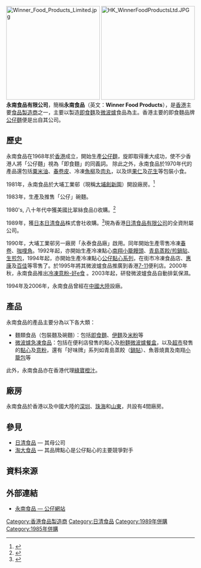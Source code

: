 [[File:Winner_Food_Products_Limited.jpg|250px]]
[[File:HK_WinnerFoodProductsLtd.JPG|250px]]
'''永南食品有限公司'''，簡稱'''永南食品'''（英文：'''Winner Food Products'''），是[[香港|香港]]主要[[食品|食品]][[製造商|製造商]]之一，主要以製造[[即食麵|即食麵]]及[[微波爐|微波爐]]食品為主。香港主要的即食麵品牌[[公仔麵|公仔麵]]便是出自其公司。

== 歷史 ==
永南食品在1968年於[[香港|香港]]成立，開始生產[[公仔麵|公仔麵]]，旋即取得重大成功，使不少香港人將「公仔麵」視為「即食麵」的同義詞。
除此之外，永南食品於1970年代的產品還包括[[粟米油|粟米油]]、[[春卷皮|春卷皮]]、冷凍[[魚柳|魚柳]]及[[肉丸|肉丸]]，以及烘[[果仁|果仁]]及[[花生|花生]]等包裝小食。

1981年，永南食品於大埔工業邨（現稱[[大埔創新園|大埔創新園]]）開設廠房。<ref>{{Cite web |url=http://doll.com.hk:8080/doll_jsp-bin/DefaultCompany_chi.jsp?section=profile04 |title=永南食品有限公司之里程碑 |access-date=2015-02-03 |archive-date=2016-03-04 |archive-url=https://web.archive.org/web/20160304080814/http://doll.com.hk:8080/doll_jsp-bin/DefaultCompany_chi.jsp?section=profile04 |dead-url=no }}</ref>

1983年，生產及推售「公仔」碗麵。

1980's, 八十年代中獲美國比翠絲食品({{link-en|Beatrice Foods|Beatrice Foods|Beatrice Foods}})收購。<ref>{{Cite book|url=https://books.google.com.hk/books?id=OTGvAAAAQBAJ&pg=PA118|last=李雪廬|date=2011-01-01|publisher=三聯書店(香港)有限公司|isbn=9789620429231|language=zh-HK|chapter=P.118|title=李雪廬回憶錄|access-date=2017-02-05|archive-date=2017-02-05|archive-url=https://web.archive.org/web/20170205183101/https://books.google.com.hk/books?id=OTGvAAAAQBAJ&pg=PA118|dead-url=no}}</ref>

1989年，獲[[日本|日本]][[日清食品|日清食品]]株式會社收購。<ref>{{Cite web |url=http://doll.com.hk:8080/doll_jsp-bin/DefaultCompany_chi.jsp?section=profile03 |title=永南食品有限公司之里程碑 1985-90 |access-date=2016-07-30 |archive-date=2016-03-22 |archive-url=https://web.archive.org/web/20160322144117/http://doll.com.hk:8080/doll_jsp-bin/DefaultCompany_chi.jsp?section=profile03 |dead-url=no }}</ref>現為香港[[日清食品有限公司|日清食品有限公司]]的全資附屬公司。

1990年，大埔工業邨另一廠房「永泰食品廠」啟用。同年開始生產零售冷凍[[春卷|春卷]]、[[咖哩角|咖哩角]]。1992年起，亦開始生產冷凍點心[[小籠饅頭|南翔小籠饅頭]]、[[青島蒸餃/煎鍋貼|青島蒸餃/煎鍋貼]]、[[生煎包|生煎包]]，1994年起，亦開始生產冷凍點心[[公仔點心系列|公仔點心系列]]，在街市冷凍食品店、[[惠康|惠康]]及[[百佳|百佳]]等零售了。於1995年將其微波爐食品推廣到香港[[7-11|7-11]]便利店。2000年秋，永南食品推出[[冷凍意粉-好e食|冷凍意粉-好e食]] 。2003年起，研發微波爐食品自動排氣保濕。

1994年及2006年，永南食品曾經在[[中國大陸|中國大陸]]設廠。

== 產品 ==
永南食品的產品主要分為以下各大類：
* 麵類食品（包裝麵及碗麵）：包括[[即食麵|即食麵]]、[[伊麵|伊麵]]及[[米粉|米粉]]等
* [[微波爐急凍食品|微波爐急凍食品]]：包括在便利店發售的點心及[[粉麵|粉麵]][[微波爐|微波爐]][[餐盒|餐盒]]，以及[[超市|超市]]發售的[[點心|點心]]及[[意粉|意粉]]，還有「好味牌」系列如青島蒸餃（[[鍋貼|鍋貼]]）、魚蓉燒賣及南翔[[小籠包|小籠包]]等

此外，永南食品亦在香港代理[[綠寶橙汁|綠寶橙汁]]。

== 廠房 ==
永南食品於香港以及中國大陸的[[深圳|深圳]]、[[珠海|珠海]]和[[山東|山東]]，共設有4間廠房。

== 參見 ==
* [[日清食品|日清食品]] — 其母公司
* [[淘大食品|淘大食品]] — 其品牌點心是公仔點心的主要競爭對手

== 資料來源 ==
{{reflist}}

== 外部連結 ==
* [http://doll.com.hk/ 永南食品 — 公仔網站] {{Wayback|url=http://doll.com.hk/ |date=20210123112253 }}

[[Category:香港食品製造商|Category:香港食品製造商]]
[[Category:日清食品|Category:日清食品]]
[[Category:1989年併購|Category:1989年併購]]
[[Category:1985年併購|Category:1985年併購]]
